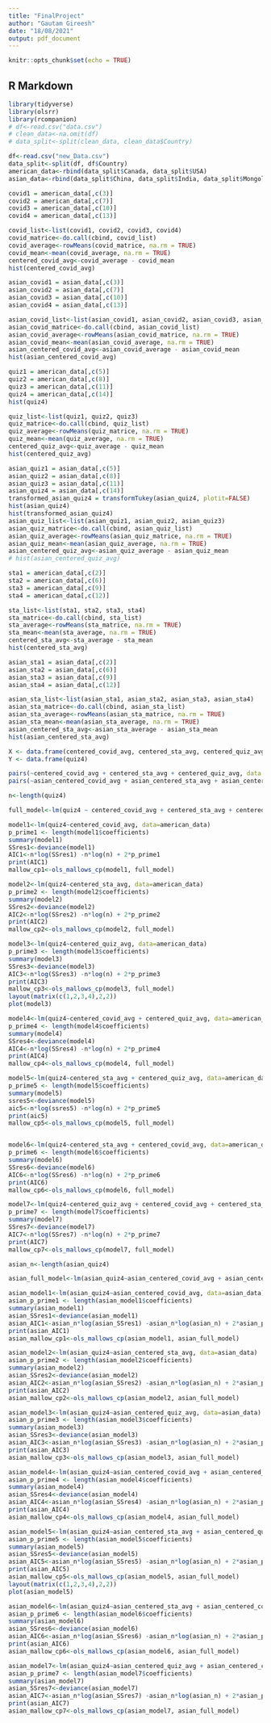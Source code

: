 ---
title: "FinalProject"
author: "Gautam Gireesh"
date: "18/08/2021"
output: pdf_document
---

```{r setup, include=FALSE}
knitr::opts_chunk$set(echo = TRUE)
```

## R Markdown

```{r}
library(tidyverse)
library(olsrr)
library(rcompanion)
# df<-read.csv("data.csv")
# clean_data<-na.omit(df)
# data_split<-split(clean_data, clean_data$Country)

df<-read.csv("new_Data.csv")
data_split<-split(df, df$Country)
american_data<-rbind(data_split$Canada, data_split$USA)
asian_data<-rbind(data_split$China, data_split$India, data_split$Mongolia, data_split$Pakistan, data_split$Singapore, data_split$`South Korea`, data_split$Taiwan, data_split$UAE)

```

```{r covid hours[AMERICAN]}
covid1 = american_data[,c(3)]
covid2 = american_data[,c(7)]
covid3 = american_data[,c(10)]
covid4 = american_data[,c(13)]

covid_list<-list(covid1, covid2, covid3, covid4)
covid_matrice<-do.call(cbind, covid_list)
covid_average<-rowMeans(covid_matrice, na.rm = TRUE)
covid_mean<-mean(covid_average, na.rm = TRUE)
centered_covid_avg<-covid_average - covid_mean
hist(centered_covid_avg)
```

```{r covid hours[ASIAN]}
asian_covid1 = asian_data[,c(3)]
asian_covid2 = asian_data[,c(7)]
asian_covid3 = asian_data[,c(10)]
asian_covid4 = asian_data[,c(13)]

asian_covid_list<-list(asian_covid1, asian_covid2, asian_covid3, asian_covid4)
asian_covid_matrice<-do.call(cbind, asian_covid_list)
asian_covid_average<-rowMeans(asian_covid_matrice, na.rm = TRUE)
asian_covid_mean<-mean(asian_covid_average, na.rm = TRUE)
asian_centered_covid_avg<-asian_covid_average - asian_covid_mean
hist(asian_centered_covid_avg)
```

```{r quiz score[AMERICAN]}
quiz1 = american_data[,c(5)]
quiz2 = american_data[,c(8)]
quiz3 = american_data[,c(11)]
quiz4 = american_data[,c(14)]
hist(quiz4)

quiz_list<-list(quiz1, quiz2, quiz3)
quiz_matrice<-do.call(cbind, quiz_list)
quiz_average<-rowMeans(quiz_matrice, na.rm = TRUE)
quiz_mean<-mean(quiz_average, na.rm = TRUE)
centered_quiz_avg<-quiz_average - quiz_mean
hist(centered_quiz_avg)
```

```{r quiz score[ASIAN]}
asian_quiz1 = asian_data[,c(5)]
asian_quiz2 = asian_data[,c(8)]
asian_quiz3 = asian_data[,c(11)]
asian_quiz4 = asian_data[,c(14)]
transformed_asian_quiz4 = transformTukey(asian_quiz4, plotit=FALSE)
hist(asian_quiz4)
hist(transformed_asian_quiz4)
asian_quiz_list<-list(asian_quiz1, asian_quiz2, asian_quiz3)
asian_quiz_matrice<-do.call(cbind, asian_quiz_list)
asian_quiz_average<-rowMeans(asian_quiz_matrice, na.rm = TRUE)
asian_quiz_mean<-mean(asian_quiz_average, na.rm = TRUE)
asian_centered_quiz_avg<-asian_quiz_average - asian_quiz_mean
# hist(asian_centered_quiz_avg)
```

```{r stats hours[AMERICAN]}
sta1 = american_data[,c(2)]
sta2 = american_data[,c(6)]
sta3 = american_data[,c(9)]
sta4 = american_data[,c(12)]

sta_list<-list(sta1, sta2, sta3, sta4)
sta_matrice<-do.call(cbind, sta_list)
sta_average<-rowMeans(sta_matrice, na.rm = TRUE)
sta_mean<-mean(sta_average, na.rm = TRUE)
centered_sta_avg<-sta_average - sta_mean
hist(centered_sta_avg)
```

```{r stats hours[ASIAN]}
asian_sta1 = asian_data[,c(2)]
asian_sta2 = asian_data[,c(6)]
asian_sta3 = asian_data[,c(9)]
asian_sta4 = asian_data[,c(12)]

asian_sta_list<-list(asian_sta1, asian_sta2, asian_sta3, asian_sta4)
asian_sta_matrice<-do.call(cbind, asian_sta_list)
asian_sta_average<-rowMeans(asian_sta_matrice, na.rm = TRUE)
asian_sta_mean<-mean(asian_sta_average, na.rm = TRUE)
asian_centered_sta_avg<-asian_sta_average - asian_sta_mean
hist(asian_centered_sta_avg)
```

```{r constructing final data frame}
X <- data.frame(centered_covid_avg, centered_sta_avg, centered_quiz_avg)
Y <- data.frame(quiz4)
```

```{r Analyzing relation between response and explanatory variables [American]}
pairs(~centered_covid_avg + centered_sta_avg + centered_quiz_avg, data = X)
pairs(~asian_centered_covid_avg + asian_centered_sta_avg + asian_centered_quiz_avg, data = X)
```

```{r American models}
n<-length(quiz4)

full_model<-lm(quiz4 ~ centered_covid_avg + centered_sta_avg + centered_quiz_avg, data=american_data)

model1<-lm(quiz4~centered_covid_avg, data=american_data)
p_prime1 <- length(model1$coefficients)
summary(model1)
SSres1<-deviance(model1)
AIC1<-n*log(SSres1) -n*log(n) + 2*p_prime1
print(AIC1)
mallow_cp1<-ols_mallows_cp(model1, full_model)

model2<-lm(quiz4~centered_sta_avg, data=american_data)
p_prime2 <- length(model2$coefficients)
summary(model2)
SSres2<-deviance(model2)
AIC2<-n*log(SSres2) -n*log(n) + 2*p_prime2
print(AIC2)
mallow_cp2<-ols_mallows_cp(model2, full_model)

model3<-lm(quiz4~centered_quiz_avg, data=american_data)
p_prime3 <- length(model3$coefficients)
summary(model3)
SSres3<-deviance(model3)
AIC3<-n*log(SSres3) -n*log(n) + 2*p_prime3
print(AIC3)
mallow_cp3<-ols_mallows_cp(model3, full_model)
layout(matrix(c(1,2,3,4),2,2))
plot(model3)

model4<-lm(quiz4~centered_covid_avg + centered_quiz_avg, data=american_data)
p_prime4 <- length(model4$coefficients)
summary(model4)
SSres4<-deviance(model4)
AIC4<-n*log(SSres4) -n*log(n) + 2*p_prime4
print(AIC4)
mallow_cp4<-ols_mallows_cp(model4, full_model)

model5<-lm(quiz4~centered_sta_avg + centered_quiz_avg, data=american_data)
p_prime5 <- length(model5$coefficients)
summary(model5)
ssres5<-deviance(model5)
aic5<-n*log(ssres5) -n*log(n) + 2*p_prime5
print(aic5)
mallow_cp5<-ols_mallows_cp(model5, full_model)


model6<-lm(quiz4~centered_sta_avg + centered_covid_avg, data=american_data)
p_prime6 <- length(model6$coefficients)
summary(model6)
SSres6<-deviance(model6)
AIC6<-n*log(SSres6) -n*log(n) + 2*p_prime6
print(AIC6)
mallow_cp6<-ols_mallows_cp(model6, full_model)

model7<-lm(quiz4~centered_quiz_avg + centered_covid_avg + centered_sta_avg, data=american_data)
p_prime7 <- length(model7$coefficients)
summary(model7)
SSres7<-deviance(model7)
AIC7<-n*log(SSres7) -n*log(n) + 2*p_prime7
print(AIC7)
mallow_cp7<-ols_mallows_cp(model7, full_model)
```

```{r Asian models}
asian_n<-length(asian_quiz4)

asian_full_model<-lm(asian_quiz4~asian_centered_covid_avg + asian_centered_sta_avg + asian_centered_quiz_avg, data=asian_data)

asian_model1<-lm(asian_quiz4~asian_centered_covid_avg, data=asian_data)
asian_p_prime1 <- length(asian_model1$coefficients)
summary(asian_model1)
asian_SSres1<-deviance(asian_model1)
asian_AIC1<-asian_n*log(asian_SSres1) -asian_n*log(asian_n) + 2*asian_p_prime1
print(asian_AIC1)
asian_mallow_cp1<-ols_mallows_cp(asian_model1, asian_full_model)

asian_model2<-lm(asian_quiz4~asian_centered_sta_avg, data=asian_data)
asian_p_prime2 <- length(asian_model2$coefficients)
summary(asian_model2)
asian_SSres2<-deviance(asian_model2)
asian_AIC2<-asian_n*log(asian_SSres2) -asian_n*log(asian_n) + 2*asian_p_prime2
print(asian_AIC2)
asian_mallow_cp2<-ols_mallows_cp(asian_model2, asian_full_model)

asian_model3<-lm(asian_quiz4~asian_centered_quiz_avg, data=asian_data)
asian_p_prime3 <- length(asian_model3$coefficients)
summary(asian_model3)
asian_SSres3<-deviance(asian_model3)
asian_AIC3<-asian_n*log(asian_SSres3) -asian_n*log(asian_n) + 2*asian_p_prime3
print(asian_AIC3)
asian_mallow_cp3<-ols_mallows_cp(asian_model3, asian_full_model)

asian_model4<-lm(asian_quiz4~asian_centered_covid_avg + asian_centered_quiz_avg, data=asian_data)
asian_p_prime4 <- length(asian_model4$coefficients)
summary(asian_model4)
asian_SSres4<-deviance(asian_model4)
asian_AIC4<-asian_n*log(asian_SSres4) -asian_n*log(asian_n) + 2*asian_p_prime4
print(asian_AIC4)
asian_mallow_cp4<-ols_mallows_cp(asian_model4, asian_full_model)

asian_model5<-lm(asian_quiz4~asian_centered_sta_avg + asian_centered_quiz_avg, data=asian_data)
asian_p_prime5 <- length(asian_model5$coefficients)
summary(asian_model5)
asian_SSres5<-deviance(asian_model5)
asian_AIC5<-asian_n*log(asian_SSres5) -asian_n*log(asian_n) + 2*asian_p_prime5
print(asian_AIC5)
asian_mallow_cp5<-ols_mallows_cp(asian_model5, asian_full_model)
layout(matrix(c(1,2,3,4),2,2))
plot(asian_model5)

asian_model6<-lm(asian_quiz4~asian_centered_sta_avg + asian_centered_covid_avg, data=asian_data)
asian_p_prime6 <- length(asian_model6$coefficients)
summary(asian_model6)
asian_SSres6<-deviance(asian_model6)
asian_AIC6<-asian_n*log(asian_SSres6) -asian_n*log(asian_n) + 2*asian_p_prime6
print(asian_AIC6)
asian_mallow_cp6<-ols_mallows_cp(asian_model6, asian_full_model)

asian_model7<-lm(asian_quiz4~asian_centered_quiz_avg + asian_centered_covid_avg + asian_centered_sta_avg, data=asian_data)
asian_p_prime7 <- length(asian_model7$coefficients)
summary(asian_model7)
asian_SSres7<-deviance(asian_model7)
asian_AIC7<-asian_n*log(asian_SSres7) -asian_n*log(asian_n) + 2*asian_p_prime7
print(asian_AIC7)
asian_mallow_cp7<-ols_mallows_cp(asian_model7, asian_full_model)
```